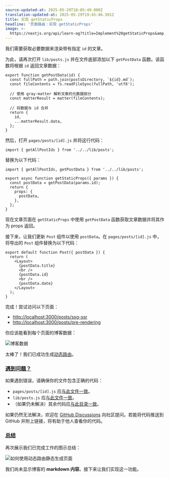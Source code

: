 ```yaml
---
source-updated-at: 2025-05-29T18:05:49.000Z
translation-updated-at: 2025-05-29T19:45:46.501Z
title: 实现 getStaticProps
headline: '页面路由：实现 getStaticProps'
image: >-
  https://nextjs.org/api/learn-og?title=Implement%20getStaticProps&amp;chapter=32
---
```


我们需要获取必要数据来渲染带有指定 `id` 的文章。

为此，请再次打开 `lib/posts.js` 并在文件底部添加以下 `getPostData` 函数。该函数将根据 `id` 返回文章数据：

```
export function getPostData(id) {
  const fullPath = path.join(postsDirectory, `${id}.md`);
  const fileContents = fs.readFileSync(fullPath, 'utf8');
 
  // 使用 gray-matter 解析文章的元数据部分
  const matterResult = matter(fileContents);
 
  // 将数据与 id 合并
  return {
    id,
    ...matterResult.data,
  };
}
```

然后，打开 `pages/posts/[id].js` 并将这行代码：

```
import { getAllPostIds } from '../../lib/posts';
```

替换为以下代码：

```
import { getAllPostIds, getPostData } from '../../lib/posts';
 
export async function getStaticProps({ params }) {
  const postData = getPostData(params.id);
  return {
    props: {
      postData,
    },
  };
}
```

现在文章页面在 `getStaticProps` 中使用 `getPostData` 函数获取文章数据并将其作为 props 返回。

接下来，让我们更新 `Post` 组件以使用 `postData`。在 `pages/posts/[id].js` 中，将导出的 `Post` 组件替换为以下代码：

```
export default function Post({ postData }) {
  return (
    <Layout>
      {postData.title}
      <br />
      {postData.id}
      <br />
      {postData.date}
    </Layout>
  );
}
```

完成！尝试访问以下页面：

*   [http://localhost:3000/posts/ssg-ssr](http://localhost:3000/posts/ssg-ssr)
*   [http://localhost:3000/posts/pre-rendering](http://localhost:3000/posts/pre-rendering)

你应该能看到每个页面的博客数据：

![博客数据](https://h8DxKfmAPhn8O0p3.public.blob.vercel-storage.com/learn/pages-router/dynamic-routes/blog-data-post-page.png)

太棒了！我们已成功生成[动态路由](/docs/routing/dynamic-routes)。

### [遇到问题？](#something-wrong)

如果遇到错误，请确保你的文件包含正确的代码：

*   `pages/posts/[id].js` 应[与此文件一致](https://github.com/vercel/next-learn/blob/main/basics/dynamic-routes-step-1/pages/posts/%5Bid%5D.js)。
*   `lib/posts.js` 应[与此文件一致](https://github.com/vercel/next-learn/blob/main/basics/dynamic-routes-step-1/lib/posts.js)。
*   （如果仍未解决）其余代码应[与此目录一致](https://github.com/vercel/next-learn/tree/main/basics/dynamic-routes-step-1)。

如果仍然无法解决，欢迎在 [GitHub Discussions](https://github.com/vercel/next.js/discussions) 向社区提问。若能将代码推送到 GitHub 并附上链接，将有助于他人查看你的代码。

### [总结](#summary)

再次展示我们已完成工作的图示总结：

![如何使用动态路由静态生成页面](https://h8DxKfmAPhn8O0p3.public.blob.vercel-storage.com/learn/pages-router/dynamic-routes/how-to-dynamic-routes.png)

我们尚未显示博客的 **markdown 内容**。接下来让我们实现这一功能。
